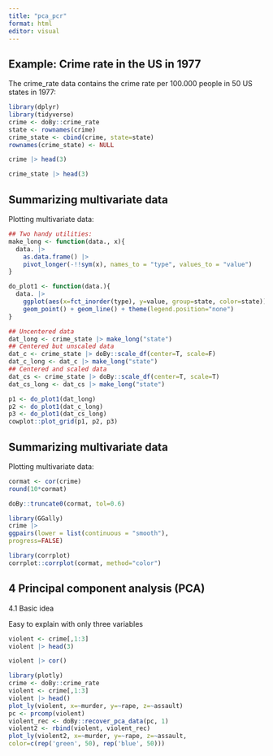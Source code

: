 ```yaml
---
title: "pca_pcr"
format: html
editor: visual
---
```


## Example: Crime rate in the US in 1977

The crime_rate data contains the crime rate per 100.000 people in 50 US states in 1977:

```r
library(dplyr)
library(tidyverse)
crime <- doBy::crime_rate
state <- rownames(crime)
crime_state <- cbind(crime, state=state)
rownames(crime_state) <- NULL

crime |> head(3)

crime_state |> head(3)

```

## Summarizing multivariate data

Plotting multivariate data:

```r
## Two handy utilities:
make_long <- function(data., x){
  data. |>
    as.data.frame() |>
    pivot_longer(-!!sym(x), names_to = "type", values_to = "value")
}

do_plot1 <- function(data.){
  data. |>
    ggplot(aes(x=fct_inorder(type), y=value, group=state, color=state)) +
    geom_point() + geom_line() + theme(legend.position="none")
}

## Uncentered data
dat_long <- crime_state |> make_long("state")
## Centered but unscaled data
dat_c <- crime_state |> doBy::scale_df(center=T, scale=F)
dat_c_long <- dat_c |> make_long("state")
## Centered and scaled data
dat_cs <- crime_state |> doBy::scale_df(center=T, scale=T)
dat_cs_long <- dat_cs |> make_long("state")

p1 <- do_plot1(dat_long)
p2 <- do_plot1(dat_c_long)
p3 <- do_plot1(dat_cs_long)
cowplot::plot_grid(p1, p2, p3)


```

## Summarizing multivariate data

Plotting multivariate data:

```r
cormat <- cor(crime)
round(10*cormat)

doBy::truncate0(cormat, tol=0.6)

```

```r
library(GGally)
crime |>
ggpairs(lower = list(continuous = "smooth"),
progress=FALSE)

```

```r
library(corrplot)
corrplot::corrplot(cormat, method="color")

```

## 4 Principal component analysis (PCA)

4.1 Basic idea

Easy to explain with only three variables

```r
violent <- crime[,1:3]
violent |> head(3)

```

```r
violent |> cor()
```

```r
library(plotly)
crime <- doBy::crime_rate
violent <- crime[,1:3]
violent |> head()
plot_ly(violent, x=~murder, y=~rape, z=~assault)
pc <- prcomp(violent)
violent_rec <- doBy::recover_pca_data(pc, 1)
violent2 <- rbind(violent, violent_rec)
plot_ly(violent2, x=~murder, y=~rape, z=~assault,
color=c(rep('green', 50), rep('blue', 50)))
```
